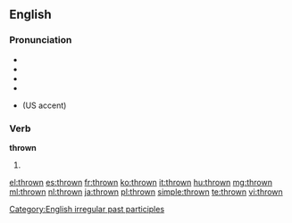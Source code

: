 ==English==

===Pronunciation===
* {{IPA|/θrəʊn/}}
* {{audio|en-us-thrown.ogg|Audio (US)}}
* {{audio|En-uk-thrown.ogg|Audio (UK)}}
* {{rhymes|əʊn}}
* {{homophones|throne}} (US accent)

===Verb===
'''thrown'''

# {{past participle of|throw}}

[[Category:English irregular past participles]]

[[el:thrown]]
[[es:thrown]]
[[fr:thrown]]
[[ko:thrown]]
[[it:thrown]]
[[hu:thrown]]
[[mg:thrown]]
[[ml:thrown]]
[[nl:thrown]]
[[ja:thrown]]
[[pl:thrown]]
[[simple:thrown]]
[[te:thrown]]
[[vi:thrown]]